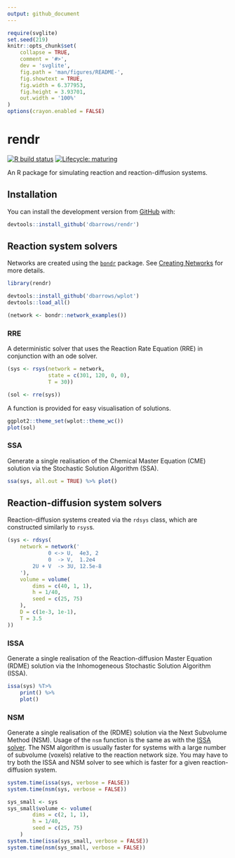 ```yaml
---
output: github_document
---
```


<!-- README.md is generated from README.Rmd. Please edit that file -->

```r
require(svglite)
set.seed(219)
knitr::opts_chunk$set(
    collapse = TRUE,
    comment = '#>',
    dev = 'svglite',
    fig.path = 'man/figures/README-',
    fig.showtext = TRUE,
    fig.width = 6.377953,
    fig.height = 3.93701,
    out.width = '100%'
)
options(crayon.enabled = FALSE)
```

# rendr

<!-- badges: start -->
[![R build status](https://github.com/dbarrows/rendr/workflows/R-CMD-check/badge.svg)](https://github.com/dbarrows/rendr/actions)
[![Lifecycle: maturing](https://img.shields.io/badge/lifecycle-maturing-blue.svg)](https://www.tidyverse.org/lifecycle/#maturing)
<!-- badges: end -->

An R package for simulating reaction and reaction-diffusion systems.

## Installation

You can install the development version from [GitHub](https://github.com/) with:

```r
devtools::install_github('dbarrows/rendr')
```

## Reaction system solvers

Networks are created using the [`bondr`](https://dexter.barrows.io/bondr) package. See [Creating Networks](https://dexter.barrows.io/bondr/#creating-networks) for more details.

```r
library(rendr)
```
```r
devtools::install_github('dbarrows/wplot')
devtools::load_all()
```
```r
(network <- bondr::network_examples())
```

### RRE

A deterministic solver that uses the Reaction Rate Equation (RRE) in conjunction with an ode solver.

```r
(sys <- rsys(network = network,
             state = c(301, 120, 0, 0),
             T = 30))
```
```r
(sol <- rre(sys))
```

A function is provided for easy visualisation of solutions.

```r
ggplot2::theme_set(wplot::theme_wc())
plot(sol)
```

### SSA

Generate a single realisation of the Chemical Master Equation (CME) solution via the Stochastic Solution Algorithm (SSA).

```r
ssa(sys, all.out = TRUE) %>% plot()
```

## Reaction-diffusion system solvers

Reaction-diffusion systems created via the `rdsys` class, which are constructed similarly to `rsys`s.

```r
(sys <- rdsys(
    network = network('
             0 <-> U,  4e3, 2
             0  -> V,  1.2e4
        2U + V  -> 3U, 12.5e-8
    '),
    volume = volume(
        dims = c(40, 1, 1),
        h = 1/40,
        seed = c(25, 75)
    ),
    D = c(1e-3, 1e-1),
    T = 3.5
))
```

### ISSA

Generate a single realisation of the Reaction-diffusion Master Equation (RDME) solution via the Inhomogeneous Stochastic Solution Algorithm (ISSA).

```r
issa(sys) %T>%
    print() %>%
    plot()
```

### NSM

Generate a single realisation of the (RDME) solution via the Next Subvolume Method (NSM). Usage of the `nsm` function is the same as with the [ISSA solver](#issa). The NSM algorithm is usually faster for systems with a large number of subvolume (voxels) relative to the
reaction network size. You may have to try both the ISSA and NSM solver to see which is faster for a given reaction-diffusion system.

```r
system.time(issa(sys, verbose = FALSE))
system.time(nsm(sys, verbose = FALSE))
```

```r
sys_small <- sys
sys_small$volume <- volume(
        dims = c(2, 1, 1),
        h = 1/40,
        seed = c(25, 75)
    )
system.time(issa(sys_small, verbose = FALSE))
system.time(nsm(sys_small, verbose = FALSE))
```
